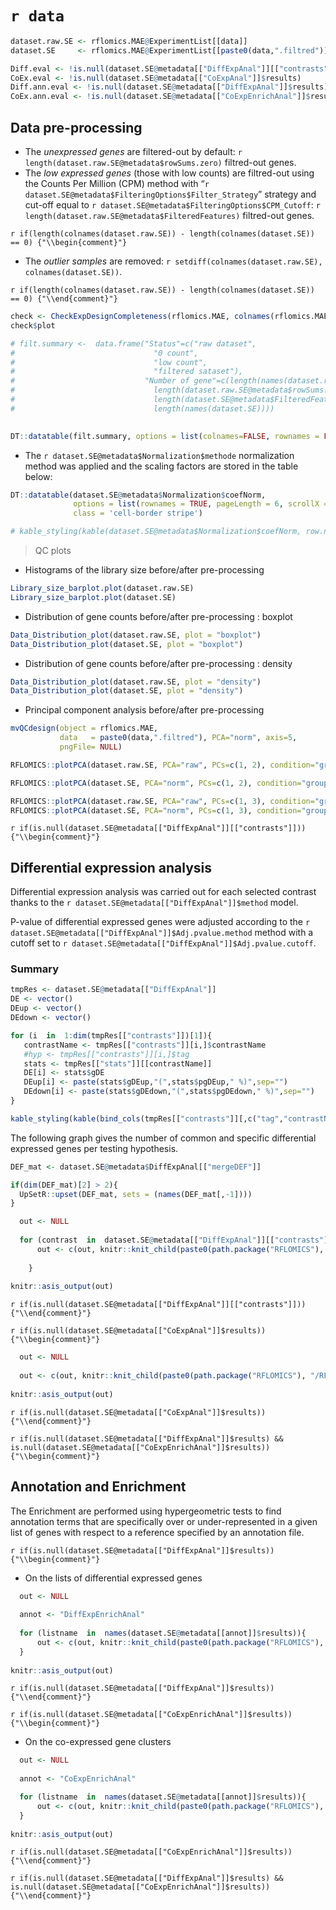 # `r data` 

```r

dataset.raw.SE <- rflomics.MAE@ExperimentList[[data]]
dataset.SE     <- rflomics.MAE@ExperimentList[[paste0(data,".filtred")]]

Diff.eval <- !is.null(dataset.SE@metadata[["DiffExpAnal"]][["contrasts"]])
CoEx.eval <- !is.null(dataset.SE@metadata[["CoExpAnal"]]$results)
Diff.ann.eval <- !is.null(dataset.SE@metadata[["DiffExpAnal"]]$results)
CoEx.ann.eval <- !is.null(dataset.SE@metadata[["CoExpEnrichAnal"]]$results)

```

## Data pre-processing

* The *unexpressed genes* are filtered-out by default: `r length(dataset.raw.SE@metadata$rowSums.zero)` filtred-out genes.
* The *low expressed genes* (those with low counts) are filtred-out using the Counts Per Million (CPM) method with "`r dataset.SE@metadata$FilteringOptions$Filter_Strategy`" strategy and cut-off equal to `r dataset.SE@metadata$FilteringOptions$CPM_Cutoff`: `r length(dataset.raw.SE@metadata$FilteredFeatures)` filtred-out genes.

`r if(length(colnames(dataset.raw.SE)) - length(colnames(dataset.SE)) == 0) {"\\begin{comment}"}`

* The *outlier samples* are removed: `r setdiff(colnames(dataset.raw.SE), colnames(dataset.SE))`.

`r if(length(colnames(dataset.raw.SE)) - length(colnames(dataset.SE)) == 0) {"\\end{comment}"}`


```r

check <- CheckExpDesignCompleteness(rflomics.MAE, colnames(rflomics.MAE[[paste0(data,".filtred")]]))
check$plot

# filt.summary <-  data.frame("Status"=c("raw dataset",
#                               "0 count",
#                               "low count",
#                               "filtered sataset"),
#                             "Number of gene"=c(length(names(dataset.raw.SE)),
#                               length(dataset.raw.SE@metadata$rowSums.zero),
#                               length(dataset.SE@metadata$FilteredFeatures),
#                               length(names(dataset.SE))))
           
```

```r
DT::datatable(filt.summary, options = list(colnames=FALSE, rownames = FALSE, pageLength = 10, scrollX = T, dom = 'tip'),class = 'cell-border stripe')
```

* The `r dataset.SE@metadata$Normalization$methode` normalization method 
was applied and the scaling factors are stored in the table below:

```r

DT::datatable(dataset.SE@metadata$Normalization$coefNorm, 
              options = list(rownames = TRUE, pageLength = 6, scrollX = T, dom = 'tip'),
              class = 'cell-border stripe')

# kable_styling(kable(dataset.SE@metadata$Normalization$coefNorm, row.names=FALSE, caption=NULL, format="html"), font_size=12,full_width = F, position = "left")

```

> QC plots

* Histograms of the library size before/after pre-processing

```r
Library_size_barplot.plot(dataset.raw.SE)
Library_size_barplot.plot(dataset.SE)
```

* Distribution of gene counts before/after pre-processing : boxplot

```r
Data_Distribution_plot(dataset.raw.SE, plot = "boxplot")
Data_Distribution_plot(dataset.SE, plot = "boxplot")
```

* Distribution of gene counts before/after pre-processing : density

```r
Data_Distribution_plot(dataset.raw.SE, plot = "density")
Data_Distribution_plot(dataset.SE, plot = "density")
```

* Principal component analysis before/after pre-processing

```r

mvQCdesign(object = rflomics.MAE,
           data   = paste0(data,".filtred"), PCA="norm", axis=5, 
           pngFile= NULL) 
```

```r

RFLOMICS::plotPCA(dataset.raw.SE, PCA="raw", PCs=c(1, 2), condition="groups")

RFLOMICS::plotPCA(dataset.SE, PCA="norm", PCs=c(1, 2), condition="groups")
```

```r

RFLOMICS::plotPCA(dataset.raw.SE, PCA="raw", PCs=c(1, 3), condition="groups")
RFLOMICS::plotPCA(dataset.SE, PCA="norm", PCs=c(1, 3), condition="groups")
```

`r if(is.null(dataset.SE@metadata[["DiffExpAnal"]][["contrasts"]])) {"\\begin{comment}"}`

## Differential expression analysis

Differential expression analysis was carried out for each selected contrast thanks to the `r dataset.SE@metadata[["DiffExpAnal"]]$method` model. 

P-value of differential expressed genes were adjusted according to the `r dataset.SE@metadata[["DiffExpAnal"]]$Adj.pvalue.method` method
with a cutoff set to `r dataset.SE@metadata[["DiffExpAnal"]]$Adj.pvalue.cutoff`.

### Summary

```r

tmpRes <- dataset.SE@metadata[["DiffExpAnal"]]
DE <- vector()
DEup <- vector()
DEdown <- vector()

for (i  in  1:dim(tmpRes[["contrasts"]])[1]){
   contrastName <- tmpRes[["contrasts"]][i,]$contrastName
   #hyp <- tmpRes[["contrasts"]][i,]$tag
   stats <- tmpRes[["stats"]][[contrastName]]
   DE[i] <- stats$gDE
   DEup[i] <- paste(stats$gDEup,"(",stats$pgDEup," %)",sep="")
   DEdown[i] <- paste(stats$gDEdown,"(",stats$pgDEdown," %)",sep="")
}

```


```r
kable_styling(kable(bind_cols(tmpRes[["contrasts"]][,c("tag","contrastName")], data.frame("Nb DE"=DE,"Nb DEup"=DEup,"Nb DEdown"=DEdown)), row.names=FALSE, caption=NULL, format="html"), font_size=12)

```


The following graph gives the number of common and specific differential expressed genes per testing hypothesis.



```r
DEF_mat <- dataset.SE@metadata$DiffExpAnal[["mergeDEF"]]

if(dim(DEF_mat)[2] > 2){
  UpSetR::upset(DEF_mat, sets = (names(DEF_mat[,-1]))) 
}
```

<!-- ### Results per contrast -->

```r

  out <- NULL
  
  for (contrast  in  dataset.SE@metadata[["DiffExpAnal"]][["contrasts"]]$contrastName) {
      out <- c(out, knitr::knit_child(paste0(path.package("RFLOMICS"), "/RFLOMICSapp/","report_04_diff_analysis_per_contrast.Rmd"), quiet=TRUE))  
      
    }
    
knitr::asis_output(out)
```

`r if(is.null(dataset.SE@metadata[["DiffExpAnal"]][["contrasts"]])) {"\\end{comment}"}`


`r if(is.null(dataset.SE@metadata[["CoExpAnal"]]$results))  {"\\begin{comment}"}`

```r

  out <- NULL
 
  out <- c(out, knitr::knit_child(paste0(path.package("RFLOMICS"), "/RFLOMICSapp/","report_05_coexp_analysis.Rmd"), quiet=TRUE))  
    
knitr::asis_output(out)

```

`r if(is.null(dataset.SE@metadata[["CoExpAnal"]]$results)) {"\\end{comment}"}`

`r if(is.null(dataset.SE@metadata[["DiffExpAnal"]]$results) && is.null(dataset.SE@metadata[["CoExpEnrichAnal"]]$results)) {"\\begin{comment}"}`

## Annotation and Enrichment

The Enrichment are performed using hypergeometric tests to find annotation terms that are specifically over or under-represented in a given list of genes with respect to a reference specified by an annotation file.

`r if(is.null(dataset.SE@metadata[["DiffExpAnal"]]$results)) {"\\begin{comment}"}`

* On the lists of differential expressed genes

```r

  out <- NULL
  
  annot <- "DiffExpEnrichAnal"
  
  for (listname  in  names(dataset.SE@metadata[[annot]]$results)){
      out <- c(out, knitr::knit_child(paste0(path.package("RFLOMICS"), "/RFLOMICSapp/","report_06_annot_enrich_per_list.Rmd"), quiet=TRUE))
  }
    
knitr::asis_output(out)

```

`r if(is.null(dataset.SE@metadata[["DiffExpAnal"]]$results)) {"\\end{comment}"}`

`r if(is.null(dataset.SE@metadata[["CoExpEnrichAnal"]]$results)) {"\\begin{comment}"}`


* On the co-expressed gene clusters

```r

  out <- NULL
  
  annot <- "CoExpEnrichAnal"

  for (listname  in  names(dataset.SE@metadata[[annot]]$results)){
      out <- c(out, knitr::knit_child(paste0(path.package("RFLOMICS"), "/RFLOMICSapp/","report_06_annot_enrich_per_list.Rmd"), quiet=TRUE))
  }
    
knitr::asis_output(out)

```

`r if(is.null(dataset.SE@metadata[["CoExpEnrichAnal"]]$results)) {"\\end{comment}"}`


`r if(is.null(dataset.SE@metadata[["DiffExpAnal"]]$results) && is.null(dataset.SE@metadata[["CoExpEnrichAnal"]]$results))  {"\\end{comment}"}`

